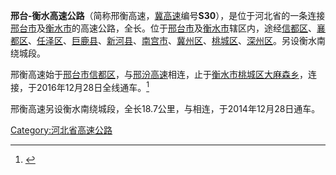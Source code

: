 {{Refimprove|time=2020-11-04T18:58:09+00:00}}
{{中国高速公路信息框
| 省名 = Hebei
| 编号 = S30
| 名称 = 邢台-衡水高速公路
| 路线简称 = 邢衡
| 最近通车日期 = 2016年12月28日
| 起点 = [[河北省|河北省]][[邢台市|邢台市]][[信都区|信都区]]
| 终点 = [[河北省|河北省]][[衡水市|衡水市]][[桃城区|桃城区]]
| 运营方 = 河北交通投资集团
| 出口处数 = 8
| 服务区数 = 4
| 规划总里程 = 167
| 支线 = 衡水南绕城
}}
'''邢台-衡水高速公路'''（简称邢衡高速，[[河北高速公路|冀高速]]编号'''S30'''），是位于河北省的一条连接[[邢台市|邢台市]]及[[衡水市|衡水市]]的高速公路，全长{{FACT|167公里}}。位于[[邢台市|邢台市]]及[[衡水市|衡水市]]辖区内，途经[[信都区|信都区]]、[[襄都区|襄都区]]、[[任泽区|任泽区]]、[[巨鹿县|巨鹿县]]、[[新河县|新河县]]、[[南宫市|南宫市]]、[[冀州区|冀州区]]、[[桃城区|桃城区]]、[[深州区|深州区]]。另设衡水南绕城段。

邢衡高速始于[[邢台市|邢台市]][[信都区|信都区]]，与[[邢汾高速|邢汾高速]]相连，止于[[衡水市|衡水市]][[桃城区|桃城区]][[大麻森乡|大麻森乡]]，连接{{China Expwy Name|G45}}，于2016年12月28日全线通车。<ref>{{cite news | url=http://inews.ifeng.com/50490283/news.shtml?srctag=pc2m&back | title=邢衡高速公路通车 | work=长城网 | date=2016-12-28 | agency=[[凤凰网|凤凰网]] | accessdate=2020-10-08 | archive-date=2020-10-11 | archive-url=https://web.archive.org/web/20201011015437/http://inews.ifeng.com/50490283/news.shtml?srctag=pc2m&back | dead-url=no }}</ref>

邢衡高速另设衡水南绕城段，全长18.7公里，与{{China Expwy Name|G45}}相连，于2014年12月28日通车。

[[Category:河北省高速公路|Category:河北省高速公路]]